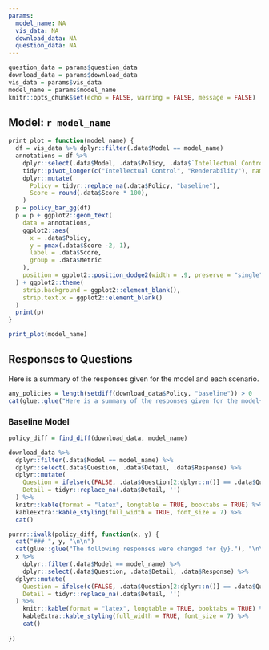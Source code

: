 ```yaml
---
params:
  model_name: NA
  vis_data: NA
  download_data: NA
  question_data: NA
---
```


```r
question_data = params$question_data
download_data = params$download_data
vis_data = params$vis_data
model_name = params$model_name
knitr::opts_chunk$set(echo = FALSE, warning = FALSE, message = FALSE)
```

## Model: `r model_name`

```r
print_plot = function(model_name) {
  df = vis_data %>% dplyr::filter(.data$Model == model_name)
  annotations = df %>%
    dplyr::select(.data$Model, .data$Policy, .data$`Intellectual Control`, .data$Renderability) %>%
    tidyr::pivot_longer(c("Intellectual Control", "Renderability"), names_to = "Metric", values_to = "Score") %>%
    dplyr::mutate(
      Policy = tidyr::replace_na(.data$Policy, "baseline"),
      Score = round(.data$Score * 100),
    ) 
  p = policy_bar_gg(df)
  p = p + ggplot2::geom_text(
    data = annotations, 
    ggplot2::aes(
      x = .data$Policy, 
      y = pmax(.data$Score -2, 1), 
      label = .data$Score, 
      group = .data$Metric
    ), 
    position = ggplot2::position_dodge2(width = .9, preserve = "single")
  ) + ggplot2::theme(
    strip.background = ggplot2::element_blank(),
    strip.text.x = ggplot2::element_blank()
  )
  print(p)
}

print_plot(model_name)
```

## Responses to Questions

Here is a summary of the responses given for the model and each scenario.
```r
any_policies = length(setdiff(download_data$Policy, "baseline")) > 0
cat(glue::glue("Here is a summary of the responses given for the model{if(any_policies) ' and each scenario.' else '.'}"))
```

### Baseline Model

```r
policy_diff = find_diff(download_data, model_name)

download_data %>% 
  dplyr::filter(.data$Model == model_name) %>%
  dplyr::select(.data$Question, .data$Detail, .data$Response) %>%
  dplyr::mutate(
    Question = ifelse(c(FALSE, .data$Question[2:dplyr::n()] == .data$Question[1:(dplyr::n() - 1)]), '', .data$Question),
    Detail = tidyr::replace_na(.data$Detail, '')
  ) %>%
  knitr::kable(format = "latex", longtable = TRUE, booktabs = TRUE) %>% 
  kableExtra::kable_styling(full_width = TRUE, font_size = 7) %>%
  cat()
```

```r
purrr::iwalk(policy_diff, function(x, y) {
  cat("### ", y, "\n\n")
  cat(glue::glue("The following responses were changed for {y}."), "\n\n")
  x %>% 
    dplyr::filter(.data$Model == model_name) %>%
    dplyr::select(.data$Question, .data$Detail, .data$Response) %>%
  dplyr::mutate(
    Question = ifelse(c(FALSE, .data$Question[2:dplyr::n()] == .data$Question[1:(dplyr::n() - 1)]), '', .data$Question),
    Detail = tidyr::replace_na(.data$Detail, '')
  ) %>%
    knitr::kable(format = "latex", longtable = TRUE, booktabs = TRUE) %>%
    kableExtra::kable_styling(full_width = TRUE, font_size = 7) %>%
    cat()
  
})
```

